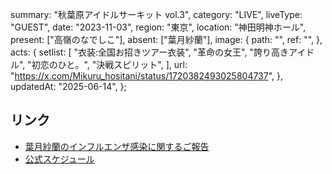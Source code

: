   summary: "秋葉原アイドルサーキット vol.3",
  category: "LIVE",
  liveType: "GUEST",
  date: "2023-11-03",
  region: "東京",
  location: "神田明神ホール",
  present: ["高嶺のなでしこ"],
  absent: ["葉月紗蘭"],
  image: {
    path: "",
    ref: "",
  },
  acts: {
    setlist: [
      "衣装:全国お招きツアー衣装",
      "革命の女王",
      "誇り高きアイドル",
      "初恋のひと。",
      "決戦スピリット",
    ],
    url: "https://x.com/Mikuru_hositani/status/1720382493025804737",
  },
  updatedAt: "2025-06-14",
};

## リンク

- [葉月紗蘭のインフルエンザ感染に関するご報告](https://takanenonadeshiko.jp/?p=1473)
- [公式スケジュール](https://takanenonadeshiko.jp/?p=1462)
